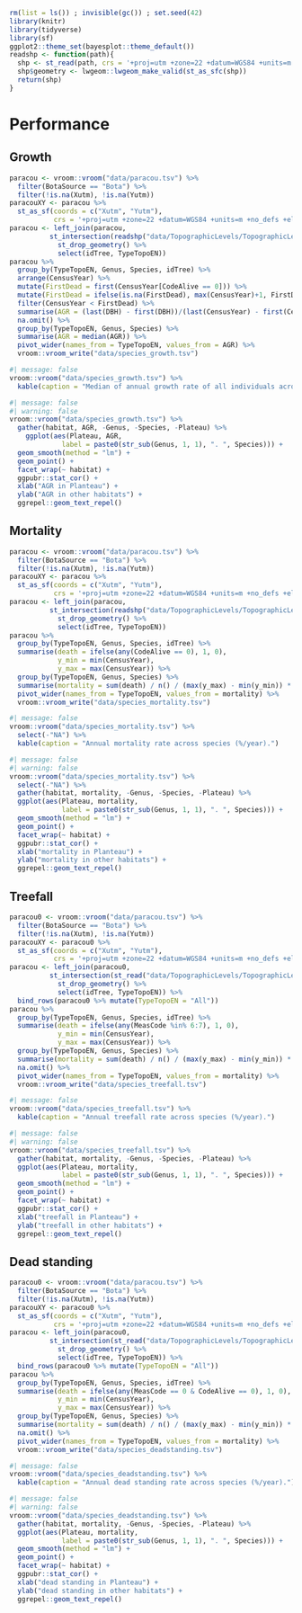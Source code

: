 ```r
rm(list = ls()) ; invisible(gc()) ; set.seed(42)
library(knitr)
library(tidyverse)
library(sf)
ggplot2::theme_set(bayesplot::theme_default())
readshp <- function(path){
  shp <- st_read(path, crs = '+proj=utm +zone=22 +datum=WGS84 +units=m +no_defs +ellps=WGS84 +towgs84=0,0,0')
  shp$geometry <- lwgeom::lwgeom_make_valid(st_as_sfc(shp))
  return(shp)
}
```

# Performance

## Growth

```r
paracou <- vroom::vroom("data/paracou.tsv") %>% 
  filter(BotaSource == "Bota") %>% 
  filter(!is.na(Xutm), !is.na(Yutm))
paracouXY <- paracou %>% 
  st_as_sf(coords = c("Xutm", "Yutm"),
           crs = '+proj=utm +zone=22 +datum=WGS84 +units=m +no_defs +ellps=WGS84 +towgs84=0,0,0')
paracou <- left_join(paracou,
          st_intersection(readshp("data/TopographicLevels/TopographicLevels.shp"), paracouXY) %>% 
            st_drop_geometry() %>% 
            select(idTree, TypeTopoEN))
paracou %>% 
  group_by(TypeTopoEN, Genus, Species, idTree) %>% 
  arrange(CensusYear) %>% 
  mutate(FirstDead = first(CensusYear[CodeAlive == 0])) %>% 
  mutate(FirstDead = ifelse(is.na(FirstDead), max(CensusYear)+1, FirstDead)) %>% 
  filter(CensusYear < FirstDead) %>% 
  summarise(AGR = (last(DBH) - first(DBH))/(last(CensusYear) - first(CensusYear))) %>% 
  na.omit() %>% 
  group_by(TypeTopoEN, Genus, Species) %>% 
  summarise(AGR = median(AGR)) %>% 
  pivot_wider(names_from = TypeTopoEN, values_from = AGR) %>% 
  vroom::vroom_write("data/species_growth.tsv")
```

```r
#| message: false
vroom::vroom("data/species_growth.tsv") %>% 
  kable(caption = "Median of annual growth rate of all individuals across species (cm/year).")  
```

```r
#| message: false
#| warning: false
vroom::vroom("data/species_growth.tsv") %>% 
  gather(habitat, AGR, -Genus, -Species, -Plateau) %>% 
    ggplot(aes(Plateau, AGR, 
             label = paste0(str_sub(Genus, 1, 1), ". ", Species))) +
  geom_smooth(method = "lm") +
  geom_point() +
  facet_wrap(~ habitat) +
  ggpubr::stat_cor() +
  xlab("AGR in Planteau") +
  ylab("AGR in other habitats") +
  ggrepel::geom_text_repel()
```

## Mortality

```r
paracou <- vroom::vroom("data/paracou.tsv") %>% 
  filter(BotaSource == "Bota") %>% 
  filter(!is.na(Xutm), !is.na(Yutm))
paracouXY <- paracou %>% 
  st_as_sf(coords = c("Xutm", "Yutm"),
           crs = '+proj=utm +zone=22 +datum=WGS84 +units=m +no_defs +ellps=WGS84 +towgs84=0,0,0')
paracou <- left_join(paracou,
          st_intersection(readshp("data/TopographicLevels/TopographicLevels.shp"), paracouXY) %>% 
            st_drop_geometry() %>% 
            select(idTree, TypeTopoEN))
paracou %>% 
  group_by(TypeTopoEN, Genus, Species, idTree) %>% 
  summarise(death = ifelse(any(CodeAlive == 0), 1, 0),
            y_min = min(CensusYear),
            y_max = max(CensusYear)) %>% 
  group_by(TypeTopoEN, Genus, Species) %>% 
  summarise(mortality = sum(death) / n() / (max(y_max) - min(y_min)) * 100) %>% 
  pivot_wider(names_from = TypeTopoEN, values_from = mortality) %>% 
  vroom::vroom_write("data/species_mortality.tsv")
```

```r
#| message: false
vroom::vroom("data/species_mortality.tsv") %>% 
  select(-"NA") %>% 
  kable(caption = "Annual mortality rate across species (%/year).") 
```

```r
#| message: false
#| warning: false
vroom::vroom("data/species_mortality.tsv") %>% 
  select(-"NA") %>% 
  gather(habitat, mortality, -Genus, -Species, -Plateau) %>% 
  ggplot(aes(Plateau, mortality, 
             label = paste0(str_sub(Genus, 1, 1), ". ", Species))) +
  geom_smooth(method = "lm") +
  geom_point() +
  facet_wrap(~ habitat) +
  ggpubr::stat_cor() +
  xlab("mortality in Planteau") +
  ylab("mortality in other habitats") +
  ggrepel::geom_text_repel()
```

## Treefall

```r
paracou0 <- vroom::vroom("data/paracou.tsv") %>% 
  filter(BotaSource == "Bota") %>% 
  filter(!is.na(Xutm), !is.na(Yutm))
paracouXY <- paracou0 %>% 
  st_as_sf(coords = c("Xutm", "Yutm"),
           crs = '+proj=utm +zone=22 +datum=WGS84 +units=m +no_defs +ellps=WGS84 +towgs84=0,0,0')
paracou <- left_join(paracou0,
          st_intersection(st_read("data/TopographicLevels/TopographicLevels.shp"), paracouXY) %>% 
            st_drop_geometry() %>% 
            select(idTree, TypeTopoEN)) %>% 
  bind_rows(paracou0 %>% mutate(TypeTopoEN = "All"))
paracou %>% 
  group_by(TypeTopoEN, Genus, Species, idTree) %>% 
  summarise(death = ifelse(any(MeasCode %in% 6:7), 1, 0),
            y_min = min(CensusYear),
            y_max = max(CensusYear)) %>% 
  group_by(TypeTopoEN, Genus, Species) %>% 
  summarise(mortality = sum(death) / n() / (max(y_max) - min(y_min)) * 100) %>% 
  na.omit() %>% 
  pivot_wider(names_from = TypeTopoEN, values_from = mortality) %>% 
  vroom::vroom_write("data/species_treefall.tsv")
```

```r
#| message: false
vroom::vroom("data/species_treefall.tsv") %>% 
  kable(caption = "Annual treefall rate across species (%/year).") 
```

```r
#| message: false
#| warning: false
vroom::vroom("data/species_treefall.tsv") %>% 
  gather(habitat, mortality, -Genus, -Species, -Plateau) %>% 
  ggplot(aes(Plateau, mortality, 
             label = paste0(str_sub(Genus, 1, 1), ". ", Species))) +
  geom_smooth(method = "lm") +
  geom_point() +
  facet_wrap(~ habitat) +
  ggpubr::stat_cor() +
  xlab("treefall in Planteau") +
  ylab("treefall in other habitats") +
  ggrepel::geom_text_repel()
```

## Dead standing

```r
paracou0 <- vroom::vroom("data/paracou.tsv") %>% 
  filter(BotaSource == "Bota") %>% 
  filter(!is.na(Xutm), !is.na(Yutm))
paracouXY <- paracou0 %>% 
  st_as_sf(coords = c("Xutm", "Yutm"),
           crs = '+proj=utm +zone=22 +datum=WGS84 +units=m +no_defs +ellps=WGS84 +towgs84=0,0,0')
paracou <- left_join(paracou0,
          st_intersection(st_read("data/TopographicLevels/TopographicLevels.shp"), paracouXY) %>% 
            st_drop_geometry() %>% 
            select(idTree, TypeTopoEN)) %>% 
  bind_rows(paracou0 %>% mutate(TypeTopoEN = "All"))
paracou %>% 
  group_by(TypeTopoEN, Genus, Species, idTree) %>% 
  summarise(death = ifelse(any(MeasCode == 0 & CodeAlive == 0), 1, 0),
            y_min = min(CensusYear),
            y_max = max(CensusYear)) %>% 
  group_by(TypeTopoEN, Genus, Species) %>% 
  summarise(mortality = sum(death) / n() / (max(y_max) - min(y_min)) * 100) %>% 
  na.omit() %>% 
  pivot_wider(names_from = TypeTopoEN, values_from = mortality) %>% 
  vroom::vroom_write("data/species_deadstanding.tsv")
```

```r
#| message: false
vroom::vroom("data/species_deadstanding.tsv") %>% 
  kable(caption = "Annual dead standing rate across species (%/year).") 
```

```r
#| message: false
#| warning: false
vroom::vroom("data/species_deadstanding.tsv") %>% 
  gather(habitat, mortality, -Genus, -Species, -Plateau) %>% 
  ggplot(aes(Plateau, mortality, 
             label = paste0(str_sub(Genus, 1, 1), ". ", Species))) +
  geom_smooth(method = "lm") +
  geom_point() +
  facet_wrap(~ habitat) +
  ggpubr::stat_cor() +
  xlab("dead standing in Planteau") +
  ylab("dead standing in other habitats") +
  ggrepel::geom_text_repel()
```
